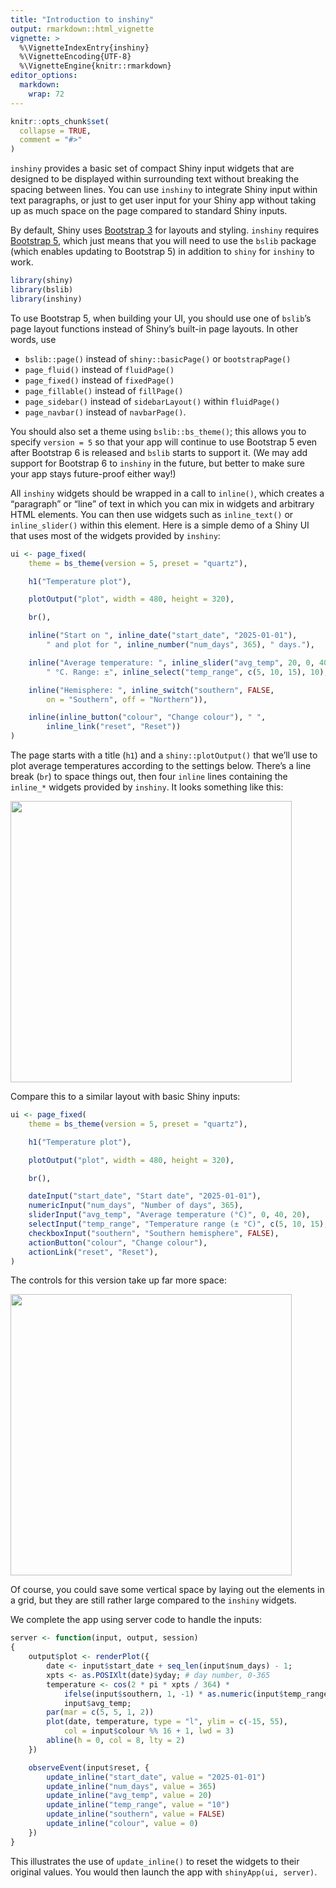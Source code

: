 ```yaml
---
title: "Introduction to inshiny"
output: rmarkdown::html_vignette
vignette: >
  %\VignetteIndexEntry{inshiny}
  %\VignetteEncoding{UTF-8}
  %\VignetteEngine{knitr::rmarkdown}
editor_options: 
  markdown: 
    wrap: 72
---
```


```r
knitr::opts_chunk$set(
  collapse = TRUE,
  comment = "#>"
)
```

`inshiny` provides a basic set of compact Shiny input widgets that are
designed to be displayed within surrounding text without breaking the
spacing between lines. You can use `inshiny` to integrate Shiny input
within text paragraphs, or just to get user input for your Shiny app
without taking up as much space on the page compared to standard Shiny
inputs.

By default, Shiny uses [Bootstrap 3](https://getbootstrap.com/docs/3.4/)
for layouts and styling. `inshiny` requires [Bootstrap
5](https://getbootstrap.com/docs/5.3/getting-started/introduction/),
which just means that you will need to use the `bslib` package (which
enables updating to Bootstrap 5) in addition to `shiny` for `inshiny` to
work.

```r
library(shiny)
library(bslib)
library(inshiny)
```

To use Bootstrap 5, when building your UI, you should use one of
`bslib`'s page layout functions instead of Shiny's built-in page
layouts. In other words, use

-   `bslib::page()` instead of `shiny::basicPage()` or `bootstrapPage()`
-   `page_fluid()` instead of `fluidPage()`
-   `page_fixed()` instead of `fixedPage()`
-   `page_fillable()` instead of `fillPage()`
-   `page_sidebar()` instead of `sidebarLayout()` within `fluidPage()`
-   `page_navbar()` instead of `navbarPage()`.

You should also set a theme using `bslib::bs_theme()`; this allows you
to specify `version = 5` so that your app will continue to use Bootstrap
5 even after Bootstrap 6 is released and `bslib` starts to support it.
(We may add support for Bootstrap 6 to `inshiny` in the future, but
better to make sure your app stays future-proof either way!)

All `inshiny` widgets should be wrapped in a call to `inline()`, which
creates a "paragraph" or "line" of text in which you can mix in widgets
and arbitrary HTML elements. You can then use widgets such as
`inline_text()` or `inline_slider()` within this element. Here is a
simple demo of a Shiny UI that uses most of the widgets provided by
`inshiny`:

```r
ui <- page_fixed(
    theme = bs_theme(version = 5, preset = "quartz"),

    h1("Temperature plot"),

    plotOutput("plot", width = 480, height = 320),

    br(),

    inline("Start on ", inline_date("start_date", "2025-01-01"),
        " and plot for ", inline_number("num_days", 365), " days."),

    inline("Average temperature: ", inline_slider("avg_temp", 20, 0, 40),
        " °C. Range: ±", inline_select("temp_range", c(5, 10, 15), 10), " °C."),

    inline("Hemisphere: ", inline_switch("southern", FALSE,
        on = "Southern", off = "Northern")),

    inline(inline_button("colour", "Change colour"), " ",
        inline_link("reset", "Reset"))
)
```

The page starts with a title (`h1`) and a `shiny::plotOutput()` that
we'll use to plot average temperatures according to the settings below.
There's a line break (`br`) to space things out, then four `inline`
lines containing the `inline_*` widgets provided by `inshiny`. It looks
something like this:

![](images/vignette_1.jpg){width="450"}

Compare this to a similar layout with basic Shiny inputs:

```r
ui <- page_fixed(
    theme = bs_theme(version = 5, preset = "quartz"),

    h1("Temperature plot"),

    plotOutput("plot", width = 480, height = 320),

    br(),

    dateInput("start_date", "Start date", "2025-01-01"),
    numericInput("num_days", "Number of days", 365),
    sliderInput("avg_temp", "Average temperature (°C)", 0, 40, 20),
    selectInput("temp_range", "Temperature range (± °C)", c(5, 10, 15), 10),
    checkboxInput("southern", "Southern hemisphere", FALSE),
    actionButton("colour", "Change colour"),
    actionLink("reset", "Reset"),
)
```

The controls for this version take up far more space:

![](images/vignette_2.jpg){width="450"}

Of course, you could save some vertical space by laying out the elements
in a grid, but they are still rather large compared to the `inshiny`
widgets.

We complete the app using server code to handle the inputs:

```r
server <- function(input, output, session)
{
    output$plot <- renderPlot({
        date <- input$start_date + seq_len(input$num_days) - 1;
        xpts <- as.POSIXlt(date)$yday; # day number, 0-365
        temperature <- cos(2 * pi * xpts / 364) *
            ifelse(input$southern, 1, -1) * as.numeric(input$temp_range) +
            input$avg_temp;
        par(mar = c(5, 5, 1, 2))
        plot(date, temperature, type = "l", ylim = c(-15, 55),
            col = input$colour %% 16 + 1, lwd = 3)
        abline(h = 0, col = 8, lty = 2)
    })

    observeEvent(input$reset, {
        update_inline("start_date", value = "2025-01-01")
        update_inline("num_days", value = 365)
        update_inline("avg_temp", value = 20)
        update_inline("temp_range", value = "10")
        update_inline("southern", value = FALSE)
        update_inline("colour", value = 0)
    })
}
```

This illustrates the use of `update_inline()` to reset the widgets to
their original values. You would then launch the app with
`shinyApp(ui, server)`.

